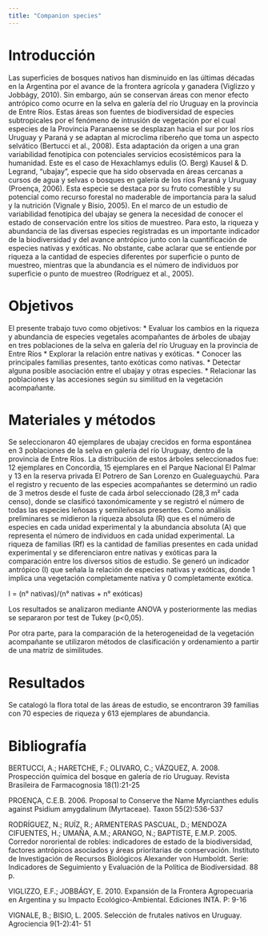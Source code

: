 ```yaml
---
title: "Companion species"
---
```


# Introducción
Las superficies de bosques nativos han disminuido en las últimas décadas en la Argentina por el avance de la frontera agrícola y ganadera (Viglizzo y Jobbágy, 2010). Sin embargo, aún se conservan áreas con menor efecto antrópico como ocurre en la selva en galería del río Uruguay en la provincia de Entre Ríos. Estas áreas son fuentes de biodiversidad de especies subtropicales por el fenómeno de intrusión de vegetación por el cual especies de la Provincia Paranaense se desplazan hacia el sur por los ríos Uruguay y Paraná y se adaptan al microclima ribereño que toma un aspecto selvático (Bertucci et al., 2008). Esta adaptación da origen a una gran variabilidad fenotípica con potenciales servicios ecosistémicos para la humanidad. Este es el caso de Hexachlamys edulis (O. Berg) Kausel & D. Legrand, “ubajay”, especie que ha sido observada en áreas cercanas a cursos de agua y selvas o bosques en galería de los ríos Paraná y Uruguay (Proença, 2006). Esta especie se destaca por su fruto comestible y su potencial como recurso forestal no maderable de importancia para la salud y la nutrición (Vignale y Bisio, 2005).
En el marco de un estudio de variabilidad fenotípica del ubajay se genera la necesidad de conocer el estado de conservación entre los sitios de muestreo. Para esto, la riqueza y abundancia de las diversas especies registradas es un importante indicador de la biodiversidad y del avance antrópico junto con la cuantificación de especies nativas y exóticas. No obstante, cabe aclarar que se entiende por riqueza a la cantidad de especies diferentes por superficie o punto de muestreo, mientras que la abundancia es el número de individuos por superficie o punto de muestreo (Rodríguez et al., 2005).

# Objetivos
El presente trabajo tuvo como objetivos:
* Evaluar los cambios en la riqueza y abundancia de especies vegetales acompañantes de árboles de ubajay en tres poblaciones de la selva en galería del río Uruguay en la provincia de Entre Ríos
* Explorar la relación entre nativas y exóticas.
* Conocer las principales familias presentes, tanto exóticas como nativas.
* Detectar alguna posible asociación entre el ubajay y otras especies.
* Relacionar las poblaciones y las accesiones según su similitud en la vegetación acompañante.

# Materiales y métodos
Se seleccionaron 40 ejemplares de ubajay crecidos en forma espontánea en 3 poblaciones de la selva en galería del río Uruguay, dentro de la provincia de Entre Ríos. La distribución de estos árboles seleccionados fue: 12 ejemplares en Concordia, 15 ejemplares en el Parque Nacional El Palmar y 13 en la reserva privada El Potrero de San Lorenzo en Gualeguaychú. Para el registro y recuento de las especies acompañantes se determinó un radio de 3 metros desde el fuste de cada árbol seleccionado (28,3 m² cada censo), donde se clasificó taxonómicamente y se registró el número de todas las especies leñosas y semileñosas presentes. Como análisis preliminares se midieron la riqueza absoluta (R) que es el número de especies en cada unidad experimental y la abundancia absoluta (A) que representa el número de individuos en cada unidad experimental. La riqueza de familias (Rf) es la cantidad de familias presentes en cada unidad experimental y se diferenciaron entre nativas y exóticas para la comparación entre los diversos sitios de estudio. Se generó un indicador antrópico (I) que señala la relación de especies nativas y exóticas, donde 1 implica una vegetación completamente nativa y 0 completamente exótica.

I =  (n° nativas)/(n° nativas + n° exóticas)

Los resultados se analizaron mediante ANOVA y posteriormente las medias se separaron por test de Tukey (p<0,05).

Por otra parte, para la comparación de la heterogeneidad de la vegetación acompañante se utilizaron métodos de clasificación y ordenamiento a partir de una matríz de similitudes.

# Resultados
Se catalogó la flora total de las áreas de estudio, se encontraron 39 familias con 70 especies de riqueza y 613 ejemplares de abundancia.

# Bibliografía
BERTUCCI, A.; HARETCHE, F.; OLIVARO, C.; VÁZQUEZ, A. 2008. Prospección química del bosque en galería de río Uruguay. Revista Brasileira de Farmacognosia 18(1):21-25

PROENÇA, C.E.B. 2006. Proposal to Conserve the Name Myrcianthes edulis against Psidium amygdalinum (Myrtaceae). Taxon 55(2):536-537

RODRÍGUEZ, N.; RUÍZ, R.; ARMENTERAS PASCUAL, D.; MENDOZA CIFUENTES, H.; UMAÑA, A.M.; ARANGO, N.; BAPTISTE, E.M.P. 2005. Corredor nororiental de robles: indicadores de estado de la biodiversidad, factores antrópicos asociados y áreas prioritarias de conservación. Instituto de Investigación de Recursos Biológicos Alexander von Humboldt. Serie: Indicadores de Seguimiento y Evaluación de la Política de Biodiversidad. 88 p.

VIGLIZZO, E.F.; JOBBÁGY, E. 2010. Expansión de la Frontera Agropecuaria en Argentina y su Impacto Ecológico-Ambiental. Ediciones INTA. P: 9-16

VIGNALE, B.; BISIO, L. 2005. Selección de frutales nativos en Uruguay. Agrociencia 9(1-2):41- 51


